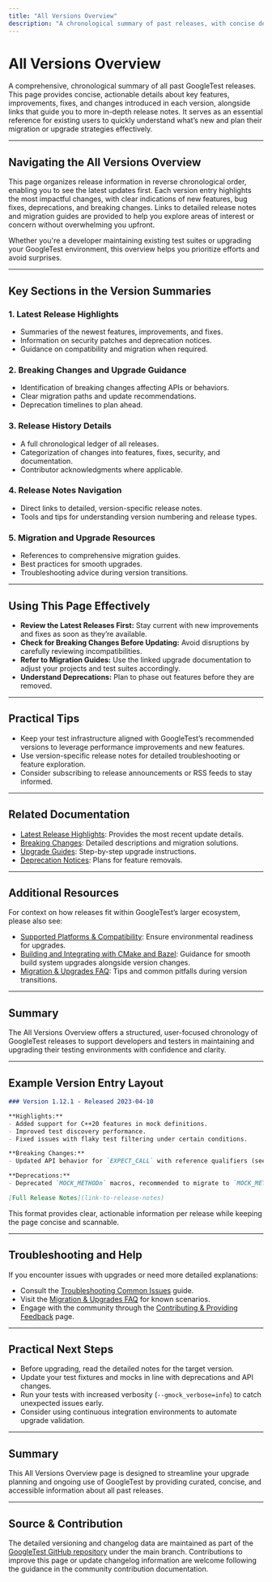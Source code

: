 ```yaml
---
title: "All Versions Overview"
description: "A chronological summary of past releases, with concise details of key changes and links to more in-depth notes. Perfect for existing users reviewing what’s new and for migration planning."
---
```


# All Versions Overview

A comprehensive, chronological summary of all past GoogleTest releases. This page provides concise, actionable details about key features, improvements, fixes, and changes introduced in each version, alongside links that guide you to more in-depth release notes. It serves as an essential reference for existing users to quickly understand what’s new and plan their migration or upgrade strategies effectively.

---

## Navigating the All Versions Overview

This page organizes release information in reverse chronological order, enabling you to see the latest updates first. Each version entry highlights the most impactful changes, with clear indications of new features, bug fixes, deprecations, and breaking changes. Links to detailed release notes and migration guides are provided to help you explore areas of interest or concern without overwhelming you upfront.

Whether you're a developer maintaining existing test suites or upgrading your GoogleTest environment, this overview helps you prioritize efforts and avoid surprises.

---

## Key Sections in the Version Summaries

### 1. Latest Release Highlights
- Summaries of the newest features, improvements, and fixes.
- Information on security patches and deprecation notices.
- Guidance on compatibility and migration when required.

### 2. Breaking Changes and Upgrade Guidance
- Identification of breaking changes affecting APIs or behaviors.
- Clear migration paths and update recommendations.
- Deprecation timelines to plan ahead.

### 3. Release History Details
- A full chronological ledger of all releases.
- Categorization of changes into features, fixes, security, and documentation.
- Contributor acknowledgments where applicable.

### 4. Release Notes Navigation
- Direct links to detailed, version-specific release notes.
- Tools and tips for understanding version numbering and release types.

### 5. Migration and Upgrade Resources
- References to comprehensive migration guides.
- Best practices for smooth upgrades.
- Troubleshooting advice during version transitions.

---

## Using This Page Effectively

- **Review the Latest Releases First:** Stay current with new improvements and fixes as soon as they’re available.
- **Check for Breaking Changes Before Updating:** Avoid disruptions by carefully reviewing incompatibilities.
- **Refer to Migration Guides:** Use the linked upgrade documentation to adjust your projects and test suites accordingly.
- **Understand Deprecations:** Plan to phase out features before they are removed.

---

## Practical Tips

- Keep your test infrastructure aligned with GoogleTest’s recommended versions to leverage performance improvements and new features.
- Use version-specific release notes for detailed troubleshooting or feature exploration.
- Consider subscribing to release announcements or RSS feeds to stay informed.

---

## Related Documentation

- [Latest Release Highlights](/changelog/version-history-release-notes/latest-release): Provides the most recent update details.
- [Breaking Changes](/changelog/breaking-changes-migrations-upgrade-guides/breaking-changes): Detailed descriptions and migration solutions.
- [Upgrade Guides](/changelog/breaking-changes-migrations-upgrade-guides/upgrade-guides): Step-by-step upgrade instructions.
- [Deprecation Notices](/changelog/breaking-changes-migrations-upgrade-guides/deprecation-notices): Plans for feature removals.

---

## Additional Resources

For context on how releases fit within GoogleTest’s larger ecosystem, please also see:

- [Supported Platforms & Compatibility](/overview/integration-ecosystem/supported-platforms): Ensure environmental readiness for upgrades.
- [Building and Integrating with CMake and Bazel](/guides/integration-and-real-world-examples/building-and-integrating-with-cmake-and-bazel): Guidance for smooth build system upgrades alongside version changes.
- [Migration & Upgrades FAQ](/faq/troubleshooting-integration/migration-and-upgrades): Tips and common pitfalls during version transitions.

---

## Summary

The All Versions Overview offers a structured, user-focused chronology of GoogleTest releases to support developers and testers in maintaining and upgrading their testing environments with confidence and clarity.

---

## Example Version Entry Layout

```markdown
### Version 1.12.1 - Released 2023-04-10

**Highlights:**
- Added support for C++20 features in mock definitions.
- Improved test discovery performance.
- Fixed issues with flaky test filtering under certain conditions.

**Breaking Changes:**
- Updated API behavior for `EXPECT_CALL` with reference qualifiers (see [upgrade guide]).

**Deprecations:**
- Deprecated `MOCK_METHODn` macros, recommended to migrate to `MOCK_METHOD`.

[Full Release Notes](link-to-release-notes)
```

This format provides clear, actionable information per release while keeping the page concise and scannable.

---

## Troubleshooting and Help

If you encounter issues with upgrades or need more detailed explanations:

- Consult the [Troubleshooting Common Issues](/guides/best-practices-and-troubleshooting/troubleshooting-common-issues) guide.
- Visit the [Migration & Upgrades FAQ](/faq/troubleshooting-integration/migration-and-upgrades) for known scenarios.
- Engage with the community through the [Contributing & Providing Feedback](/faq/community-support/contributing-and-feedback) page.

---

## Practical Next Steps

- Before upgrading, read the detailed notes for the target version.
- Update your test fixtures and mocks in line with deprecations and API changes.
- Run your tests with increased verbosity (`--gmock_verbose=info`) to catch unexpected issues early.
- Consider using continuous integration environments to automate upgrade validation.

---

## Summary

This All Versions Overview page is designed to streamline your upgrade planning and ongoing use of GoogleTest by providing curated, concise, and accessible information about all past releases.

---

## Source & Contribution

The detailed versioning and changelog data are maintained as part of the [GoogleTest GitHub repository](https://github.com/google/googletest) under the main branch. Contributions to improve this page or update changelog information are welcome following the guidance in the community contribution documentation.
